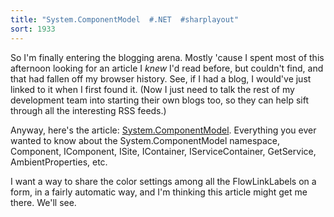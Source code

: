 ```yaml
---
title: "System.ComponentModel  #.NET  #sharplayout"
sort: 1933
---
```

So I'm finally entering the blogging arena. Mostly 'cause I spent most of this afternoon looking for an article I <em>knew</em> I'd read before, but couldn't find, and that had fallen off my browser history. See, if I had a blog, I would've just linked to it when I first found it. (Now I just need to talk the rest of my development team into starting their own blogs too, so they can help sift through all the interesting RSS feeds.)

Anyway, here's the article: <a href="https://web.archive.org/web/20060908183602/http://www.urbanpotato.net:80/default.aspx/document/1757">System.ComponentModel</a>. Everything you ever wanted to know about the System.ComponentModel namespace, Component, IComponent, ISite, IContainer, IServiceContainer, GetService, AmbientProperties, etc.

I want a way to share the color settings among all the FlowLinkLabels on a form, in a fairly automatic way, and I'm thinking this article might get me there. We'll see.
